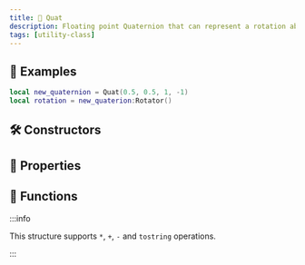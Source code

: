 ```yaml
---
title: 🔢 Quat
description: Floating point Quaternion that can represent a rotation about an axis in 3-D space
tags: [utility-class]
---
```


<HeaderDeclaration type="Struct" name="Quat" open_source_url="Classes/Quat.lua" />


## 🎒 Examples

```lua showLineNumbers
local new_quaternion = Quat(0.5, 0.5, 1, -1)
local rotation = new_quaterion:Rotator()
```


## 🛠 Constructors

<ConstructorDeclaration type="Struct" name="Quat" />


## 🧽 Properties

<PropertiesDeclaration type="Struct" name="Quat" />


## 🦠 Functions

:::info

This structure supports `*`, `+`, `-` and `tostring` operations.

:::

<FunctionsDeclaration type="Struct" name="Quat" />

